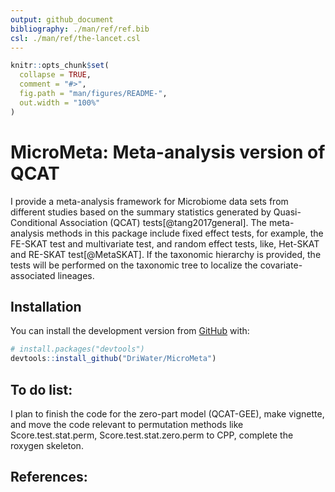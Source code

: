 ```yaml
---
output: github_document
bibliography: ./man/ref/ref.bib
csl: ./man/ref/the-lancet.csl
---
```


```r
knitr::opts_chunk$set(
  collapse = TRUE,
  comment = "#>",
  fig.path = "man/figures/README-",
  out.width = "100%"
)
```

# MicroMeta: Meta-analysis version of QCAT


I provide a meta-analysis framework for Microbiome data sets from different studies based on the summary statistics generated by Quasi-Conditional Association (QCAT) tests[@tang2017general]. The meta-analysis methods in this package include fixed effect tests, for example, the FE-SKAT test and multivariate test, and random effect tests, like, Het-SKAT and RE-SKAT test[@MetaSKAT]. If the taxonomic hierarchy is provided, the tests will be performed on the taxonomic tree to localize the covariate-associated lineages.

## Installation

You can install the development version from [GitHub](https://github.com/) with:

``` r
# install.packages("devtools")
devtools::install_github("DriWater/MicroMeta")
```

## To do list:

I plan to finish the code for the zero-part model (QCAT-GEE), make vignette, and move the code relevant to permutation methods like Score.test.stat.perm, Score.test.stat.zero.perm to CPP, complete the roxygen skeleton.

## References:
